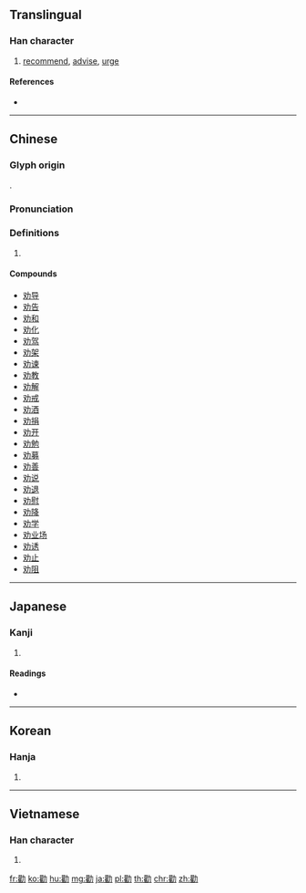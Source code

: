 {{character info/new}}
{{also|勧|劝}}
==Translingual==
{{Han simplified forms|勸|勧|劝}}

===Han character===
{{Han char|rn=19|rad=力|as=17|sn=19|four=44227|canj=TGKS|ids=⿰雚力}}

# [[recommend]], [[advise]], [[urge]]

====References====
* {{Han ref|kx=0150.120|dkj=02486|dj=0338.200|hdz=10382.180|uh=52F8|ud=21240|bh=C455|bd=50261}}

----

==Chinese==
{{zh-forms|s=劝}}

===Glyph origin===
{{Han etym}}
{{Han compound|雚|力|c1=p|c2=s|t2=strength|ls=psc}}.

===Pronunciation===
{{zh-pron
|m=quàn
|c=hyun3
|h=pfs=khien
|md=
|mn=khǹg/khoàn
|w=
|mc=y
|oc=y
|cat=
}}

===Definitions===
{{zh-hanzi}}

# {{rfdef|lang=zh}}

====Compounds====
* [[劝导]]
* [[劝告]]
* [[劝和]]
* [[劝化]]
* [[劝驾]]
* [[劝架]]
* [[劝谏]]
* [[劝教]]
* [[劝解]]
* [[劝戒]]
* [[劝酒]]
* [[劝捐]]
* [[劝开]]
* [[劝勉]]
* [[劝募]]
* [[劝善]]
* [[劝说]]
* [[劝退]]
* [[劝慰]]
* [[劝降]]
* [[劝学]]
* [[劝业场]]
* [[劝诱]]
* [[劝止]]
* [[劝阻]]

----

==Japanese==

===Kanji===
{{ja-kanji|grade=|rs=力17|style=ky|shin=勧}}

# {{defn|lang=ja|sort=力17}}

====Readings====
* {{ja-readings|goon=[[こん]] (kon)|kanon=[[けん]] (ken)|kanyoon=[[かん]] (kan)|kun=[[すすめる]] (susumeru)}}

----

==Korean==

===Hanja===
{{ko-hanja|hangeul=권|rv=gwon|mr=kwŏn}}

# {{defn|lang=ko|sort=力17}}

----

==Vietnamese==

===Han character===
{{vi-hantu|[[khuyến]], [[khuyên]]|rs=力17}}

# {{defn|lang=vi|sort=力17}}

[[fr:勸]]
[[ko:勸]]
[[hu:勸]]
[[mg:勸]]
[[ja:勸]]
[[pl:勸]]
[[th:勸]]
[[chr:勸]]
[[zh:勸]]